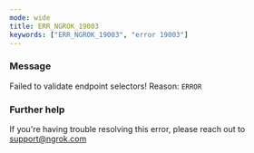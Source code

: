 ```yaml
---
mode: wide
title: ERR_NGROK_19003
keywords: ["ERR_NGROK_19003", "error 19003"]
---
```


### Message

Failed to validate endpoint selectors! Reason: `ERROR`

### Further help

If you're having trouble resolving this error, please reach out to [support@ngrok.com](mailto:support@ngrok.com?subject=Help%20with%20ERR_NGROK_19003)
